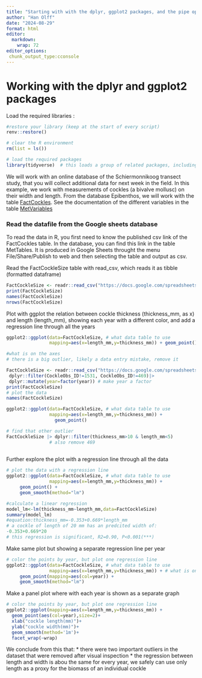 ```yaml
---
title: "Starting with with the dplyr, ggplot2 packages, and the pipe operator |>"
author: "Han Olff"
date: "2024-08-29"
format: html
editor: 
  markdown: 
    wrap: 72
editor_options:
 chunk_output_type:cconsole
---
```


# Working with the dplyr and ggplot2 packages

Load the required libraries :

```r
#restore your library (keep at the start of every script)
renv::restore()

# clear the R environment
rm(list = ls())

# load the required packages
library(tidyverse)  # this loads a group of related packages, including readr, dplyr and ggplot2
```

We will work with an online database of the Schiermonnikoog transect
study, that you will collect additional data for next week in the field.
In this example, we work with measurements of cockles (a bivalve
mollusc) on their width and length. From the database Epibenthos, we
will work with the table
[FactCockles](https://docs.google.com/spreadsheets/d/1E1vUWAHhse7fhjBf94Kiog3Rsj7IkMuFtP-BTQX2oI8/edit?gid=1538766002#gid=1538766002).
See the documentation of the different variables in the table
[MetVariables](https://docs.google.com/spreadsheets/d/1E1vUWAHhse7fhjBf94Kiog3Rsj7IkMuFtP-BTQX2oI8/edit?gid=1290622213#gid=1290622213)

### Read the datafile from the Google sheets database

To read the data in R, you first need to know the published csv link of
the FactCockles table. In the database, you can find this link in the
table MetTables. It is produced in Google Sheets throught the menu
File/Share/Publish to web and then selecting the table and output as
csv.

Read the FactCockleSize table with read_csv, which reads it as tibble
(formatted dataframe)

```r
FactCockleSize <- readr::read_csv("https://docs.google.com/spreadsheets/d/e/2PACX-1vSpormjGiM4uWMTIZYm9Upt5j1Ige_Wu9CrhGGdvjXwxmHP2R6S7JDyEmiGTn3fXihl5s5yBn_sdo8h/pub?gid=1538766002&single=true&output=csv")
print(FactCockleSize)
names(FactCockleSize)
nrows(FactCockleSize)

```

Plot with ggplot the relation between cockle thickness (thickness_mm, as
x) and length (length_mm), showing each year with a different color, and
add a regression line through all the years

```r
ggplot2::ggplot(data=FactCockleSize, # what data table to use
                mapping=aes(x=length_mm,y=thickness_mm)) + geom_point()

#what is on the axes
# there is a big outlier, likely a data entry mistake, remove it 

FactCockleSize <- readr::read_csv("https://docs.google.com/spreadsheets/d/e/2PACX-1vSpormjGiM4uWMTIZYm9Upt5j1Ige_Wu9CrhGGdvjXwxmHP2R6S7JDyEmiGTn3fXihl5s5yBn_sdo8h/pub?gid=1538766002&single=true&output=csv")|>
 dplyr::filter(CockleObs_ID!=1531, CockleObs_ID!=469)|>
 dplyr::mutate(year=factor(year)) # make year a factor 
print(FactCockleSize)
# plot the data 
names(FactCockleSize)

ggplot2::ggplot(data=FactCockleSize, # what data table to use
                mapping=aes(x=length_mm,y=thickness_mm)) + 
                  geom_point()

# find that other outlier
FactCockleSize |> dplyr::filter(thickness_mm>10 & length_mm<5)
                # also remove 469
                
```

Further explore the plot with a regression line through all the data

```r
# plot the data with a regression line 
ggplot2::ggplot(data=FactCockleSize, # what data table to use
                mapping=aes(x=length_mm,y=thickness_mm)) + 
     geom_point() + 
     geom_smooth(method="lm")

#calculate a linear regression
model_lm<-lm(thickness_mm~length_mm,data=FactCockleSize)
summary(model_lm)
#equation:thickness_mm=-0.353+0.669*length_mm
# a cockle of length of 20 mm has an predcited width of:
-0.353+0.669*20
# this regression is significant, R2=0.90, P<0.001(***)

```

Make same plot but showing a separate regression line per year

```r
# color the points by year, but plot one regression line
ggplot2::ggplot(data=FactCockleSize, # what data table to use
                mapping=aes(x=length_mm,y=thickness_mm)) + # what is on the axes
     geom_point(mapping=aes(col=year)) + 
     geom_smooth(method="lm")
```

Make a panel plot where with each year is shown as a separate graph

```r
# color the points by year, but plot one regression line
ggplot2::ggplot(mapping=aes(x=length_mm,y=thickness_mm)) +
  geom_point(aes(col=year),size=2)+
  xlab("cockle length(mm)")+
  ylab("cockle width(mm)")+
  geom_smooth(method='1m')+
  facet_wrap(~wrap)
```

We conclude from this that: \* there were two important outliers in the
dataset that were removed after visual inspection \* the regression
between length and width is abou the same for every year, we safely can
use only length as a proxy for the biomass of an individual cockle
